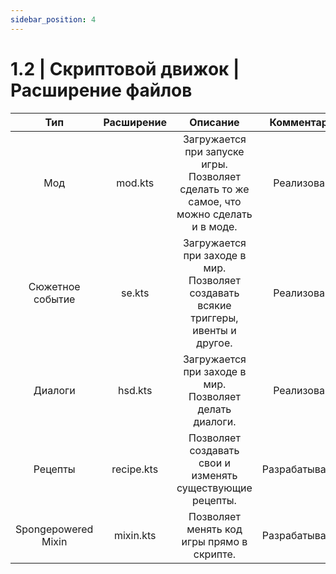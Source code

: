 ```yaml
---
sidebar_position: 4
---
```


# 1.2 | Скриптовой движок | Расширение файлов

|         Тип         | Расширение |                                         Описание                                         |   Комментарий   |
|:-------------------:|:----------:|:----------------------------------------------------------------------------------------:|:---------------:|
|         Мод         |  mod.kts   | Загружается при запуске игры. Позволяет сделать то же самое, что можно сделать и в моде. |   Реализовано   |
|  Сюжетное событие   |   se.kts   |   Загружается при заходе в мир. Позволяет создавать всякие триггеры, ивенты и другое.    |   Реализовано   |
|       Диалоги       |  hsd.kts   |                 Загружается при заходе в мир. Позволяет делать диалоги.                  |   Реализовано   |
|       Рецепты       | recipe.kts |                Позволяет создавать свои и изменять существующие рецепты.                 | Разрабатывается |
| Spongepowered Mixin | mixin.kts  |                        Позволяет менять код игры прямо в скрипте.                        | Разрабатывается |
